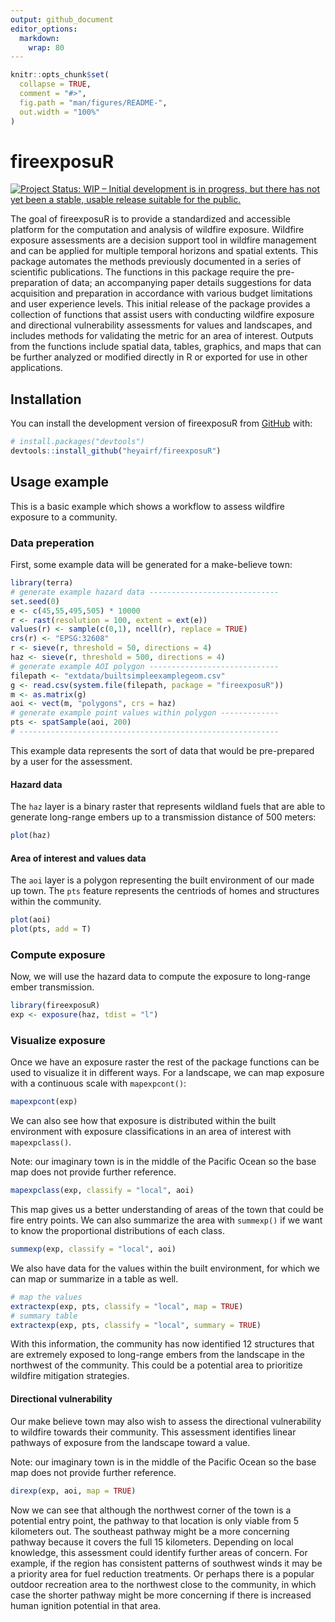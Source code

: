 ```yaml
---
output: github_document
editor_options: 
  markdown: 
    wrap: 80
---
```


<!-- README.md is generated from README.Rmd. Please edit that file -->

```r
knitr::opts_chunk$set(
  collapse = TRUE,
  comment = "#>",
  fig.path = "man/figures/README-",
  out.width = "100%"
)
```

# fireexposuR

<!-- badges: start -->
[![Project Status: WIP – Initial development is in progress, but there has not yet been a stable, usable release suitable for the public.](https://www.repostatus.org/badges/latest/wip.svg)](https://www.repostatus.org/#wip)

<!-- badges: end -->

The goal of fireexposuR is to provide a standardized and accessible platform for
the computation and analysis of wildfire exposure. Wildfire exposure assessments
are a decision support tool in wildfire management and can be applied for
multiple temporal horizons and spatial extents. This package automates the
methods previously documented in a series of scientific publications. The
functions in this package require the pre-preparation of data; an accompanying
paper details suggestions for data acquisition and preparation in accordance
with various budget limitations and user experience levels. This initial release
of the package provides a collection of functions that assist users with
conducting wildfire exposure and directional vulnerability assessments for
values and landscapes, and includes methods for validating the metric for an
area of interest. Outputs from the functions include spatial data, tables,
graphics, and maps that can be further analyzed or modified directly in R or
exported for use in other applications.

## Installation

You can install the development version of fireexposuR from
[GitHub](https://github.com/) with:

``` r
# install.packages("devtools")
devtools::install_github("heyairf/fireexposuR")
```

## Usage example

This is a basic example which shows a workflow to assess wildfire exposure to a
community.

### Data preperation

First, some example data will be generated for a make-believe town:

```r
library(terra)
# generate example hazard data -----------------------------
set.seed(0)
e <- c(45,55,495,505) * 10000
r <- rast(resolution = 100, extent = ext(e))
values(r) <- sample(c(0,1), ncell(r), replace = TRUE)
crs(r) <- "EPSG:32608"
r <- sieve(r, threshold = 50, directions = 4)
haz <- sieve(r, threshold = 500, directions = 4)
# generate example AOI polygon -----------------------------
filepath <- "extdata/builtsimpleexamplegeom.csv"
g <- read.csv(system.file(filepath, package = "fireexposuR"))
m <- as.matrix(g)
aoi <- vect(m, "polygons", crs = haz)
# generate example point values within polygon -------------
pts <- spatSample(aoi, 200)
# ----------------------------------------------------------
```

This example data represents the sort of data that would be pre-prepared by a
user for the assessment.

#### Hazard data

The `haz` layer is a binary raster that represents wildland fuels that are able
to generate long-range embers up to a transmission distance of 500 meters:

```r
plot(haz)
```

#### Area of interest and values data

The `aoi` layer is a polygon representing the built environment of our made up
town. The `pts` feature represents the centriods of homes and structures within
the community.

```r
plot(aoi)
plot(pts, add = T)
```

### Compute exposure

Now, we will use the hazard data to compute the exposure to long-range ember
transmission. 

```r
library(fireexposuR)
exp <- exposure(haz, tdist = "l")
```

### Visualize exposure

Once we have an exposure raster the rest of the package functions can be used to
visualize it in different ways. For a landscape, we can map exposure with a 
continuous scale with `mapexpcont()`:

```r
mapexpcont(exp)
```

We can also see how that exposure is distributed within the built environment
with exposure classifications in an area of interest with `mapexpclass()`. 

Note: our imaginary town is in the middle of the Pacific Ocean so the base map 
does not provide further reference.

```r
mapexpclass(exp, classify = "local", aoi)
```

This map gives us a better understanding of areas of the town that could be
fire entry points. We can also summarize the area with `summexp()` if we want
to know the proportional distributions of each class. 

```r
summexp(exp, classify = "local", aoi)
```

We also have data for the values within the built environment, for which we can 
map or summarize in a table as well.

```r
# map the values
extractexp(exp, pts, classify = "local", map = TRUE)
# summary table 
extractexp(exp, pts, classify = "local", summary = TRUE)

```

With this information, the community has now identified 12 structures that are 
extremely exposed to long-range embers from the landscape in the northwest of 
the community. This could be a potential area to prioritize wildfire mitigation
strategies.

#### Directional vulnerability

Our make believe town may also wish to assess the directional vulnerability 
to wildfire towards their community. This assessment identifies linear 
pathways of exposure from the landscape toward a value. 

Note: our imaginary town is in the middle of the Pacific Ocean so the base map 
does not provide further reference.

```r
direxp(exp, aoi, map = TRUE)

```

Now we can see that although the northwest corner of the town is a potential 
entry point, the pathway to that location is only viable from 5 kilometers out. 
The southeast pathway might be a more concerning pathway because it covers the 
full 15 kilometers. Depending on local knowledge, this assessment could identify
further areas of concern. For example, if the region has consistent patterns of 
southwest winds it may be a priority area for fuel reduction treatments. Or 
perhaps there is a popular outdoor recreation area to the northwest close to the
community, in which case the shorter pathway might be more concerning if there 
is increased human ignition potential in that area. 

